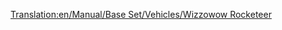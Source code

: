 [[Translation:en/Manual/Base Set/Vehicles/Wizzowow Rocketeer]]
{{en/Trains|Image=[[File:en/Wizzowowrocketeer.png]]
|Cost=£82,031 ($164,062)
|Speed=482 km/h (300 mph)
|Weight=120 t
|Power=10,000 hp (7,457 kW)
|Annual=£3,515 ($7.030)
|Designed=2021
|Lifespan=20
|Capacity=N/A
|Description=Toyland's only MagLev engine, the best toyland train available in the game. 
|Real-life=Fictional
}}